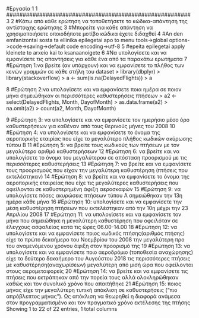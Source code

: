#Εργασία 1
1	########################################################3
2	#Κάτω από κάθε ερώτηση να τοποθετήσετε το κώδικα-απάντηση της αντίστοιχης ερώτησης
3	#Μπορείτε για κάθε απάντηση να χρησιμοποιήσετε οποιοδήποτε μοτίβο κώδικα έχετε διδαχθεί
4	#An den emfanizontai sosta ta ellinika epilegetai apo to menu tools->global options->code->saving->default code encoding->utf-8
5	#epeita epilegetai apply kleinete to arxeio kai to ksanaanoigete
6	#Να υπολογίσετε και να εμφανίσετε τις απαντήσεις για κάθε ένα από τα παρακάτω ερωτήματα
7	#Ερώτηση 1:να βρείτε (αν υπάρχουν) και να εμφανίσετε το πλήθος των κενών γραμμών σε κάθε στήλη του dataset
> library(dbplyr)
> library(stackoverflow)
> a <- sum(is.na(DelayedFlights))
> a

8	#Ερώτηση 2:να υπολογίσετε και να εμφανίσετε ποια ημέρα σε ποιον μήνα σημειώθηκαν οι περισσότερες καθυστερήσεις πτήσεων
> a2 <- select(DelayedFlights, Month, DayofMonth)
> as.data.frame(a2)
> na.omit(a2)
> count(a2, Month, DayofMonth)

9	#Ερώτηση 3: να υπολογίσετε και να εμφανίσετε τον ημερήσιο μέσο όρο καθυστερήσεων για καθέναν από τους θερινούς μήνες του 2008
10	#Ερώτηση 4: να υπολογίσετε και να εμφανίσετε το όνομα της αεροπορικής εταιρίας που είχε το μεγαλύτερο πλήθος κωδικών ακύρωσης τύπου Β
11	#Ερώτηση 5: να βρείτε τους κωδικούς των πτήσεων με τον μεγαλύτερο αριθμό καθυστερήσεων
12	#Ερώτηση 6: να βρείτε και να υπολογίσετε το όνομα του μεγαλύτερου σε απόσταση προορισμού με τις περισσότερες καθυστερήσεις
13	#Ερώτηση 7: να βρείτε και να εμφανίσετε τους προορισμούς που είχαν την μεγαλύτερη καθυστέρηση (πτήσεις που εκτελέστηκαν)
14	#Ερώτηση 8: να βρείτε και να εμφανίσετε το όνομα της αεροπορικής εταιρείας που είχε τις μεγαλύτερες καθυστερήσεις που οφείλονται σε καθυστερημένη άφιξη αεροσκαφών
15	#Ερώτηση 9: να υπολογίσετε πόσες ακυρώσεις πτήσεων τύπου Α σημειώθηκαν την 13η ημέρα κάθε μήνα
16	#Ερώτηση 10: υπολογίσετε και να εμφανίσετε την μέση καθυστέρηση πτήσεων που εκτελέστηκαν από την 10η μέχρι την 23 Απριλίου 2008
17	#Ερώτηση 11: να υπολογίσετε και να εμφανίσετε τον μήνα που σημειώθηκε η μεγαλύτερη καθυστέρηση που οφειλόταν σε έλεγχους ασφαλείας κατά τις ώρες 06.00-14.00
18	#Ερώτηση 12: να υπολογίσετε και να εμφανίσετε ποιος κωδικός πτήσης(αριθμός πτήσης) είχε το πρώτο δεκαήμερο του Νοεμβρίου του 2008 την μεγαλύτερη προ του αναμενόμενου χρόνου άφιξη στον προορισμό της
19	#Ερώτηση 13: να υπολογίσετε και να εμφανίσετε ποιο αεροδρόμιο (τοποθεσία αναχώρησης) είχε το δεύτερο δεκαήμερο του Αυγούστου 2018 τις περισσότερες πτήσεις με καθυστέρηση(αναχωρίσεων) μεγαλύτερη από μισή ώρα που οφείλονται στους αερομεταφορείς
20	#Ερώτηση 14: να βρείτε και να εμφανίσετε τις πτήσεις που εκτράπηκαν από την πορεία τους αλλά ολοκληρώθηκαν καθώς και τον συνολικό χρόνο που απαιτήθηκε
21	#Ερώτηση 15: ποιος μήνας είχε την μεγαλύτερη τυπική απόκλιση σε καθυστερήσεις ("πιο απρόβλεπτος μήνας"). Ως απόκλιση να θεωρηθεί η διαφορά ανάμεσα στον προγραμματισμένο και τον πραγματικό χρόνο εκτέλεσης της πτήσης
Showing 1 to 22 of 22 entries, 1 total columns